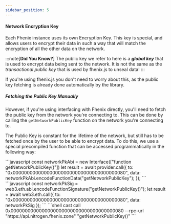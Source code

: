 ```yaml
---
sidebar_position: 5
---
```




#### Network Encryption Key

Each Fhenix instance uses its own Encryption Key. This key is special, and allows users to encrypt their data in such a way that will match the encryption of all the other data on the network.

:::note[**Did You Know?**]
 The public key we refer to here is a _**global key**_ that is used to encrypt data being sent to the network. It is not the same as the _transactional public key_ that is used by fhenix.js to unseal data!
:::

If you're using fhenix.js you don't need to worry about this, as the public key fetching is already done automatically by the library.

##### Fetching the Public Key Manually

However, if you're using interfacing with Fhenix directly, you'll need to fetch the public key from the network you're connecting to. This can be done by calling the `getNetworkPublicKey` function on the network you're connecting to.

The Public Key is constant for the lifetime of the network, but still has to be fetched once by the user to be able to encrypt data. To do this, we use a special precompiled function that can be accessed programmatically in the following way:

<Tabs>
<TabItem value="ethers.js" label="ethers.js">
```javascript
const networkPkAbi = new Interface(["function getNetworkPublicKey()"])
let result = await provider.call({
  to: "0x0000000000000000000000000000000000000080",
  data: networkPkAbi.encodeFunctionData("getNetworkPublicKey");
});
```
</TabItem>
<TabItem value="web3.js" label="Web3.js">
```javascript
const networkPkSig = web3.eth.abi.encodeFunctionSignature("getNetworkPublicKey()");
let result = await web3.eth.call({
  to: "0x0000000000000000000000000000000000000080",
  data: networkPkSig
});
```
</TabItem>
<TabItem value="cast (Foundry)" label="cast (Foundry)">
```shell
cast call 0x0000000000000000000000000000000000000080 --rpc-url "https://api.nitrogen.fhenix.zone" "getNetworkPublicKey()"
```
</TabItem>
</Tabs>
